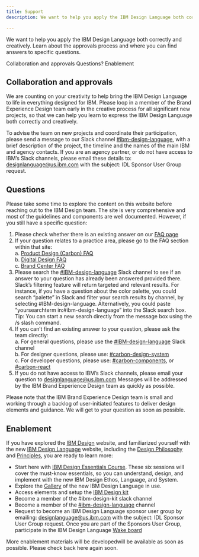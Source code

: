 ```yaml
---
title: Support
description: We want to help you apply the IBM Design Language both correctly and creatively. Learn about the approvals process and where you can find answers to specific questions.

---
```



<PageDescription>

We want to help you apply the IBM Design Language both correctly and creatively. Learn about the approvals process and where you can find answers to specific questions.

</PageDescription>

<AnchorLinks>
  <AnchorLink>Collaboration and approvals</AnchorLink>
  <AnchorLink>Questions?</AnchorLink>
  <AnchorLink>Enablement</AnchorLink>
</AnchorLinks>

## Collaboration and approvals

We are counting on your creativity to help bring the IBM Design Language to life in everything designed for IBM. Please loop in a member of the Brand Experience Design team early in the creative process for all significant new projects, so that we can help you learn to express the IBM Design Language both correctly and creatively.

To advise the team on new projects and coordinate their participation, please send a message to our Slack channel [#ibm-design-language](), with a brief description of the project, the timeline and the names of the main IBM and agency contacts. If you are an agency partner, or do not have access to IBM’s Slack channels, please email these details to: [designlanguage@us.ibm.com]() with the subject: IDL Sponsor User Group request.

## Questions

Please take some time to explore the content on this website before reaching out to the IBM Design team. The site is very comprehensive and most of the guidelines and components are well documented. However, if you still have a specific question:

1. Please check whether there is an existing answer on our [FAQ page](https://www.ibm.com/design/language/help/support)
2. If your question relates to a practice area, please go to the FAQ section within that site: <br/>
    a.   [Product Design (Carbon) FAQ](https://www.carbondesignsystem.com/help/faq) <br/>
    b.   [Digital Design FAQ](https://www.ibm.com/standards/web/faq.html) <br/>
    c.   [Brand Center FAQ](https://www.ibm.com/brand/help/faq)
3. Please search the [#IBM-design-language](https://ibm-studios.slack.com/messages/C0U35LB2B) Slack channel to see if an answer to your question has already been answered provided there. Slack’s filtering feature will return targeted and relevant results. For instance, if you have a question about the color palette, you could search “palette” in Slack and filter your search results by channel, by selecting #IBM-design-language. Alternatively, you could paste “yoursearchterm in:#ibm-design-language” into the Slack search box. Tip: You can start a new search directly from the message box using the /s slash command.
4. If you can’t find an existing answer to your question, please ask the team directly:<br/>
    a.  For general questions, please use the [#IBM-design-language](https://ibm-studios.slack.com/messages/C0U35LB2B) Slack channel <br/>
    b.	For designer questions, please use: [#carbon-design-system](https://ibm-studios.slack.com/messages/C0M053VPT/) <br/>
    c.	For developer questions, please use: [#carbon-components](https://ibm-studios.slack.com/messages/C046Y0YUD/), or [#carbon-react](https://ibm-studios.slack.com/messages/C2K6RFJ1G/) <br/>
5. If you do not have access to IBM’s Slack channels, please email your question to designlanguage@us.ibm.com Messages will be addressed by the IBM Brand Experience Design team as quickly as possible.

Please note that the IBM Brand Experience Design team is small and working through a backlog of user-initiated features to deliver design elements and guidance. We will get to your question as soon as possible.

## Enablement

If you have explored the [IBM Design](https://www.ibm.com/design/) website, and familiarized yourself with the new [IBM Design Language](https://www.ibm.com/design/language/) website, including the [Design Philosophy](https://www.ibm.com/design/language/philosophy/pov) and [Principles](https://www.ibm.com/design/language/philosophy/principles/), you are ready to learn more:


- Start here with [IBM Design Essentials Course](https://w3.ibm.com/design/essentials). These six sessions will cover the must-know essentials, so you can understand, design, and implement with the new IBM Design Ethos, Language, and System. <br/>
- Explore the [Gallery](https://www.ibm.com/design/language/gallery) of the new IBM Design Language in use.<br/>
- Access elements and setup the [IBM Design kit](https://www.carbondesignsystem.com/resources/?&_ga=2.192292330.1162213957.1569426322-42838645.1566382348#theme-libraries) <br/>
- Become a member of the #ibm-design-kit slack channel <br/>
- Become a member of the [#ibm-design-language](https://ibm-studios.slack.com/messages/C0U35LB2B) channel <br/>
- Request to become an IBM Design Language sponsor user group by emailing: designlanguage@us.ibm.com with the subject: IDL Sponsor User Group request. Once you are part of the Sponsors User Group, participate in the IBM Design Language [Wake board](https://ibm.wake.com/space/20) <br/>

More enablement materials will be developedwill be available as soon as possible. Please check back here again soon.